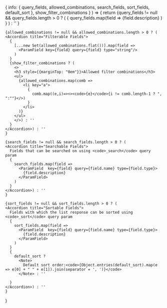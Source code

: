   { info: {
    query_fields,
    allowed_combinations,
    search_fields,
    sort_fields,
    default_sort
    },
    show_filter_combinations
  }
) => {
  return <AccordionGroup>
    {query_fields != null && query_fields.length > 0 ? (
    <Accordion title="Query Parameters">
      {
        query_fields.map(field => 
          <ParamField  key={field} query={field.name} type={field.type}>
            {field.description}
          </ParamField>
        )
      }
    </Accordion>) : ''
    }

    {allowed_combinations != null && allowed_combinations.length > 0 ? (
    <Accordion title="Filterable Fields">
      {
        [...new Set(allowed_combinations.flat())].map(field => 
          <ParamField key={field} query={field} type="string"/>
        )
      }
      {show_filter_combinations ? (
        <>
        <h3 style={{marginTop: "0em"}}>Allowed filter combinations</h3>
        <ul>
          {allowed_combinations.map(comb => 
            <li key="a">
              {
                comb.map((e,i)=><><code>{e}</code>{i != comb.length-1 ? ", ":""}</>)
              }
            </li>
          )}
        </ul>
        </>) : ''
      }
    </Accordion>) : ''
    }

    {search_fields != null && search_fields.length > 0 ? (
    <Accordion title="Searchable Fields">
      Fields that can be searched on using <code>_search</code> query param
      {
        search_fields.map(field => 
          <ParamField  key={field} query={field.name} type={field.type}>
            {field.description}
          </ParamField>
        )
      }
    </Accordion>) : ''
    }

    {sort_fields != null && sort_fields.length > 0 ? (
    <Accordion title="Sortable Fields">
      Fields with which the list response can be sorted using <code>_sort</code> query param
      {
        sort_fields.map(field => 
          <ParamField  key={field} query={field.name} type={field.type}>
            {field.description}
          </ParamField>
        )
      }
      {
        default_sort ? 
          <Note>
            Default sort order:<code>{Object.entries(default_sort).map(e => e[0] + " " + e[1]).join(separator = ', ')}</code>
          </Note> : ''
        
      }
    </Accordion>) : ''
    }

      
  </AccordionGroup>
}